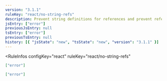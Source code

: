 ```yaml
---
version: "3.1.1"
ruleKey: "react/no-string-refs"
description: Prevent string definitions for references and prevent referencing `this.refs`
jsEntry: ["error"]
previousJsEntry: null
tsEntry: ["error"]
previousTsEntry: null
history: [{ "jsState": "new", "tsState": "new", "version": "3.1.1" }]
---
```


<RuleInfos 
  configKey="react" 
  ruleKey="react/no-string-refs" 
>

```json
["error"]
```

```json
["error"]
```

</RuleInfos>
